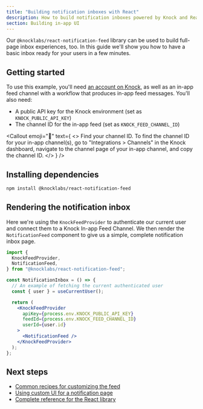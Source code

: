 ```yaml
---
title: "Building notification inboxes with React"
description: How to build notification inboxes powered by Knock and React.
section: Building in-app UI
---
```



Our `@knocklabs/react-notification-feed` library can be used to build full-page inbox experiences, too. In this guide we'll show you how to have a basic inbox ready for your users in a few minutes.

## Getting started

To use this example, you'll need [an account on Knock](https://dashboard.knock.app), as well as an in-app feed channel with a workflow that produces in-app feed messages. You'll also need:

- A public API key for the Knock environment (set as `KNOCK_PUBLIC_API_KEY`)
- The channel ID for the in-app feed (set as `KNOCK_FEED_CHANNEL_ID`)

<Callout
  emoji="🌠"
  text={
    <>
      <span className="font-bold">Find your channel ID.</span> To find the channel ID for your in-app channel(s),
      go to "Integrations > Channels" in the Knock
      dashboard, navigate to the channel page of your in-app channel, and copy the channel ID.
    </>
  }
/>

## Installing dependencies

```bash Installing dependencies
npm install @knocklabs/react-notification-feed
```

## Rendering the notification inbox

Here we're using the `KnockFeedProvider` to authenticate our current user and connect them to a Knock In-app Feed Channel. We then render the `NotificationFeed` component to give us a simple, complete notification inbox page.

```jsx
import {
  KnockFeedProvider,
  NotificationFeed,
} from "@knocklabs/react-notification-feed";

const NotificationInbox = () => {
  // An example of fetching the current authenticated user
  const { user } = useCurrentUser();

  return (
    <KnockFeedProvider
      apiKey={process.env.KNOCK_PUBLIC_API_KEY}
      feedId={process.env.KNOCK_FEED_CHANNEL_ID}
      userId={user.id}
    >
      <NotificationFeed />
    </KnockFeedProvider>
  );
};
```

## Next steps

- [Common recipes for customizing the feed](/in-app-ui/react/feed#common-recipes)
- [Using custom UI for a notification page](/in-app-ui/react/custom-notifications-ui)
- [Complete reference for the React library](/in-app-ui/react/reference)
